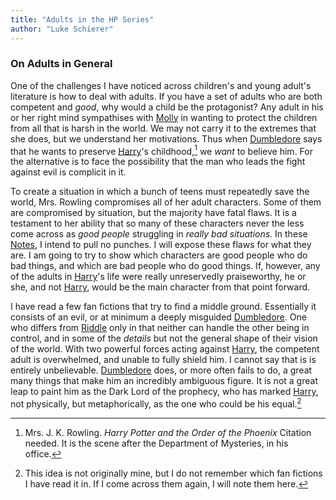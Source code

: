 ```yaml
---
title: "Adults in the HP Series"
author: "Luke Schierer"
---
```


### On Adults in General

One of the challenges I have noticed across children's and young adult's
literature is how to deal with adults.  If you have a set of adults who are both
competent and *good*, why would a child be the protagonist?  Any adult in his or
her right mind sympathises with [Molly][] in wanting to protect the children
from all that is harsh in the world.  We may not carry it to the extremes that
she does, but we understand her motivations.  Thus when [Dumbledore][] says that
he wants to preserve [Harry][]'s childhood,[^210521-7] we *want* to believe
him.  For the alternative is to face the possibility that the man who leads the
fight against evil is complicit in it.  

To create a situation in which a bunch of teens must repeatedly save the world,
Mrs. Rowling compromises all of her adult characters.  Some of them are
compromised by situation, but the majority have fatal flaws.  It is a testament
to her ability that so many of these characters never the less come across as
*good people* struggling in *really bad situations.*  In these [Notes][], I
intend to pull no punches.  I will expose these flaws for what they are.  I am
going to try to show which characters are good people who do bad things, and
which are bad people who do good things. If, however, any of the adults in
[Harry][]'s life were really unreservedly praiseworthy, he or she, and not
[Harry][], would be the main character from that point forward. 

I have read a few fan fictions that try to find a middle ground.  Essentially it
consists of an evil, or at minimum a deeply misguided [Dumbledore][].  One who
differs from [Riddle][] only in that neither can handle the other being in
control, and in some of the *details* but not the general shape of their vision
of the world.  With two powerful forces acting against [Harry][], the competent
adult is overwhelmed, and unable to fully shield him.  I cannot say that is is
entirely unbelievable.  [Dumbledore][] does, or more often fails to do, a great
many things that make him an incredibly ambiguous figure.  It is not a great
leap to paint him as the Dark Lord of the prophecy, who has marked [Harry][],
not physically, but metaphorically, as the one who could be his equal.[^210521-8]

[Molly]: <../../prewett/molly>

[Harry]: <../../potter/harry_james>

[Dumbledore]: <../../albus_percival_wulfric_brian>

[Riddle]: <../../riddle/tom_marvolo>

[Notes]: </harrypedia>

[^210521-8]: This idea is not originally mine, but I do not remember which
    fan fictions I have read it in.  If I come across them again, I will note
    them here. 

[^210521-7]: Mrs. J. K. Rowling. _Harry Potter and the Order of the Phoenix_
    Citation needed.  It is the scene after the Department of Mysteries, in his
    office.

